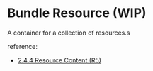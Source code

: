

<Meta of={Stories} />

# Bundle Resource (WIP)

A container for a collection of resources.s

reference:
* [ 2.4.4 Resource Content (R5)](https://www.hl7.org/fhir/R5/bundle.html#resource)

<Canvas of={Stories.Display} />

<Canvas of={Stories.Structure} />

<Canvas of={Stories.MasterDetail}/>
